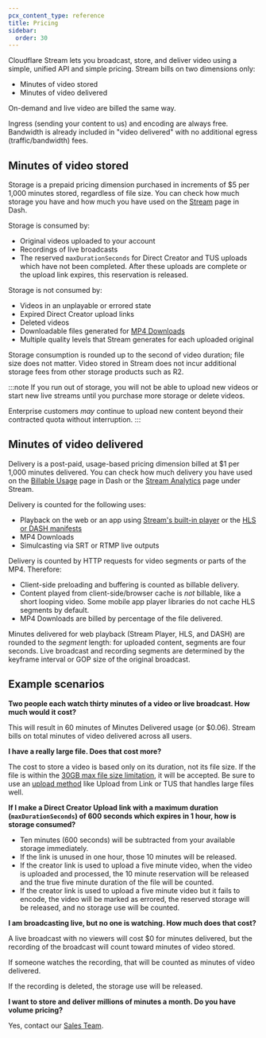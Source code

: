 ```yaml
---
pcx_content_type: reference
title: Pricing
sidebar:
  order: 30
---
```


Cloudflare Stream lets you broadcast, store, and deliver video using a simple, unified API and simple pricing. Stream bills on two dimensions only:

- Minutes of video stored
- Minutes of video delivered

On-demand and live video are billed the same way.

Ingress (sending your content to us) and encoding are always free. Bandwidth is already included in "video delivered" with no additional egress (traffic/bandwidth) fees.

## Minutes of video stored

Storage is a prepaid pricing dimension purchased in increments of $5 per 1,000 minutes stored, regardless of file size. You can check how much storage you have and how much you have used on the [Stream](https://dash.cloudflare.com/?to=/:account/stream) page in Dash.

Storage is consumed by:

- Original videos uploaded to your account
- Recordings of live broadcasts
- The reserved `maxDurationSeconds` for Direct Creator and TUS uploads which have not been completed. After these uploads are complete or the upload link expires, this reservation is released.

Storage is not consumed by:

- Videos in an unplayable or errored state
- Expired Direct Creator upload links
- Deleted videos
- Downloadable files generated for [MP4 Downloads](/stream/viewing-videos/download-videos/)
- Multiple quality levels that Stream generates for each uploaded original

Storage consumption is rounded up to the second of video duration; file size does not matter. Video stored in Stream does not incur additional storage fees from other storage products such as R2.

:::note
If you run out of storage, you will not be able to upload new videos or start new live streams until you purchase more storage or delete videos.

Enterprise customers _may_ continue to upload new content beyond their contracted quota without interruption.
:::

## Minutes of video delivered

Delivery is a post-paid, usage-based pricing dimension billed at $1 per 1,000 minutes delivered. You can check how much delivery you have used on the [Billable Usage](https://dash.cloudflare.com/?to=/:account/billing/billable-usage) page in Dash or the [Stream Analytics](https://dash.cloudflare.com/?to=/:account/stream/analytics) page under Stream.

Delivery is counted for the following uses:

- Playback on the web or an app using [Stream's built-in player](/stream/viewing-videos/using-the-stream-player/) or the [HLS or DASH manifests](/stream/viewing-videos/using-own-player/)
- MP4 Downloads
- Simulcasting via SRT or RTMP live outputs

Delivery is counted by HTTP requests for video segments or parts of the MP4. Therefore:

- Client-side preloading and buffering is counted as billable delivery.
- Content played from client-side/browser cache is _not_ billable, like a short looping video. Some mobile app player libraries do not cache HLS segments by default.
- MP4 Downloads are billed by percentage of the file delivered.

Minutes delivered for web playback (Stream Player, HLS, and DASH) are rounded to the _segment_ length: for uploaded content, segments are four seconds. Live broadcast and recording segments are determined by the keyframe interval or GOP size of the original broadcast.

## Example scenarios

**Two people each watch thirty minutes of a video or live broadcast. How much would it cost?**

This will result in 60 minutes of Minutes Delivered usage (or $0.06). Stream bills on total minutes of video delivered across all users.

**I have a really large file. Does that cost more?**

The cost to store a video is based only on its duration, not its file size. If the file is within the [30GB max file size limitation](/stream/faq/#is-there-a-limit-to-the-amount-of-videos-i-can-upload), it will be accepted. Be sure to use an [upload method](/stream/uploading-videos/) like Upload from Link or TUS that handles large files well.

**If I make a Direct Creator Upload link with a maximum duration (`maxDurationSeconds`) of 600 seconds which expires in 1 hour, how is storage consumed?**

- Ten minutes (600 seconds) will be subtracted from your available storage immediately.
- If the link is unused in one hour, those 10 minutes will be released.
- If the creator link is used to upload a five minute video, when the video is uploaded and processed, the 10 minute reservation will be released and the true five minute duration of the file will be counted.
- If the creator link is used to upload a five minute video but it fails to encode, the video will be marked as errored, the reserved storage will be released, and no storage use will be counted.

**I am broadcasting live, but no one is watching. How much does that cost?**

A live broadcast with no viewers will cost $0 for minutes delivered, but the recording of the broadcast will count toward minutes of video stored.

If someone watches the recording, that will be counted as minutes of video delivered.

If the recording is deleted, the storage use will be released.

**I want to store and deliver millions of minutes a month. Do you have volume pricing?**

Yes, contact our [Sales Team](https://www.cloudflare.com/plans/enterprise/contact/).
